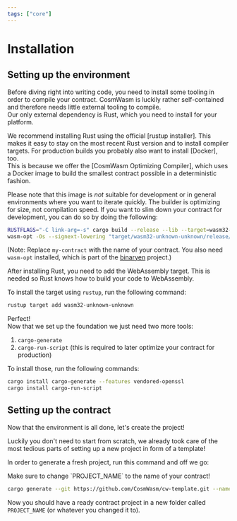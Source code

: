 ```yaml
---
tags: ["core"]
---
```



# Installation

## Setting up the environment

Before diving right into writing code, you need to install some tooling in order
to compile your contract. CosmWasm is luckily rather self-contained and
therefore needs little external tooling to compile.  
Our only external dependency is Rust, which you need to install for your
platform.

<Callout>
  We recommend installing Rust using the official [rustup installer]. This makes
  it easy to stay on the most recent Rust version and to install compiler
  targets.
</Callout>

<Callout>
  For production builds you probably also want to install [Docker], too.
  <br /> This is because we offer the [CosmWasm Optimizing Compiler], which uses
  a Docker image to build the smallest contract possible in a deterministic fashion.

Please note that this image is _not_ suitable for development or in general
environments where you want to iterate quickly. The builder is optimizing for
size, not compilation speed. If you want to slim down your contract for
development, you can do so by doing the following:

```sh
RUSTFLAGS="-C link-arg=-s" cargo build --release --lib --target=wasm32-unknown-unknown
wasm-opt -Os --signext-lowering "target/wasm32-unknown-unknown/release/my-contract.wasm" -o "artifacts/my-contract.wasm"
```

(Note: Replace `my-contract` with the name of your contract. You also need
`wasm-opt` installed, which is part of the [binaryen] project.)

</Callout>

After installing Rust, you need to add the WebAssembly target. This is needed so
Rust knows how to build your code to WebAssembly.

To install the target using `rustup`, run the following command:

```sh
rustup target add wasm32-unknown-unknown
```

Perfect!  
Now that we set up the foundation we just need two more tools:

1. `cargo-generate`
2. `cargo-run-script` (this is required to later optimize your contract for
   production)

To install those, run the following commands:

```sh
cargo install cargo-generate --features vendored-openssl
cargo install cargo-run-script
```

## Setting up the contract

Now that the environment is all done, let's create the project!

Luckily you don't need to start from scratch, we already took care of the most
tedious parts of setting up a new project in form of a template!

In order to generate a fresh project, run this command and off we go:

<Callout>
  Make sure to change `PROJECT_NAME` to the name of your contract!
</Callout>

```sh
cargo generate --git https://github.com/CosmWasm/cw-template.git --name PROJECT_NAME
```

Now you should have a ready contract project in a new folder called
`PROJECT_NAME` (or whatever you changed it to).

[rustup installer]: https://rustup.rs
[Docker]: https://www.docker.com/
[CosmWasm Optimizing Compiler]: https://github.com/CosmWasm/optimizer
[binaryen]: https://github.com/WebAssembly/binaryen
